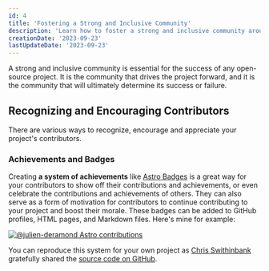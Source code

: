 ```yaml
---
id: 4
title: 'Fostering a Strong and Inclusive Community'
description: 'Learn how to foster a strong and inclusive community around your open-source project.'
creationDate: '2023-09-23'
lastUpdateDate: '2023-09-23'
---
```

<p class="lead">A strong and inclusive community is essential for the success of any open-source project. It is the community that drives the project forward, and it is the community that will ultimately determine its success or failure.</p>

## Recognizing and Encouraging Contributors

There are various ways to recognize, encourage and appreciate your project's contributors.

### Achievements and Badges

Creating **a system of achievements** like [Astro Badges](https://astro.badg.es/) is a great way for your contributors to show off their contributions and achievements, or even celebrate the contributions and achievements of others. They can also serve as a form of motivation for contributors to continue contributing to your project and boost their morale. These badges can be added to GitHub profiles, HTML pages, and Markdown files. Here's mine for example:

[![@julien-deramond Astro contributions](https://astro.badg.es/v2/contributor/julien-deramond.svg)](https://astro.badg.es/contributor/julien-deramond/)

You can reproduce this system for your own project as [Chris Swithinbank](https://github.com/delucis) gratefully shared the [source code on GitHub](https://github.com/delucis/astro-badge).
